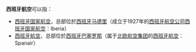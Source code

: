 '''西班牙航空'''可以指：

* [[西班牙国家航空|西班牙国家航空]]，总部位於[[西班牙|西班牙]][[马德里|马德里]]（成立于1927年的[[西班牙|西班牙]][[航空公司|航空公司]][[西班牙国家航空|西班牙国家航空]]：Iberia）
* [[西班牙航空|西班牙航空]]，总部位於[[西班牙|西班牙]][[巴塞罗那|巴塞罗那]]（属于[[北欧航空|北欧航空集团]]的[[西班牙航空|西班牙航空]]：Spanair）

{{disambiguation|cat=航空公司消歧義}}